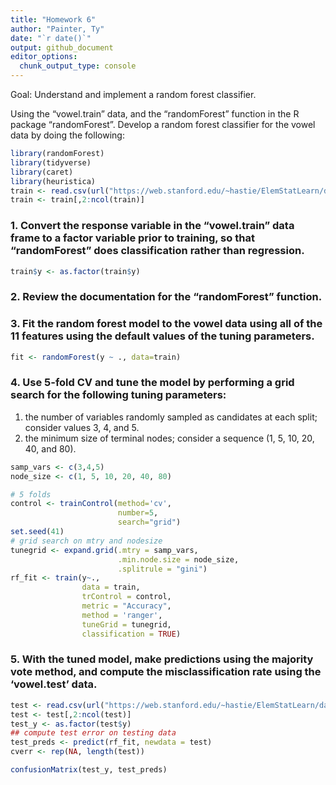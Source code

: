 ```yaml
---
title: "Homework 6"
author: "Painter, Ty"
date: "`r date()`"
output: github_document
editor_options: 
  chunk_output_type: console
---
```


Goal: Understand and implement a random forest classifier.

Using the “vowel.train” data, and the “randomForest” function in the R package “randomForest”. Develop a random forest classifier for the vowel data by doing the following:
```r
library(randomForest)
library(tidyverse)
library(caret)
library(heuristica)
train <- read.csv(url("https://web.stanford.edu/~hastie/ElemStatLearn/datasets/vowel.train"))
train <- train[,2:ncol(train)]
```

### 1. Convert the response variable in the “vowel.train” data frame to a factor variable prior to training, so that “randomForest” does classification rather than regression.
```r
train$y <- as.factor(train$y)
```

### 2. Review the documentation for the “randomForest” function.

### 3. Fit the random forest model to the vowel data using all of the 11 features using the default values of the tuning parameters.
```r
fit <- randomForest(y ~ ., data=train)
```

### 4. Use 5-fold CV and tune the model by performing a grid search for the following tuning parameters: 
1) the number of variables randomly sampled as candidates at each split; consider values 3, 4, and 5. 
2) the minimum size of terminal nodes; consider a sequence (1, 5, 10, 20, 40, and 80).
```r
samp_vars <- c(3,4,5)
node_size <- c(1, 5, 10, 20, 40, 80)

# 5 folds 
control <- trainControl(method='cv', 
                        number=5,
                        search="grid")
set.seed(41)
# grid search on mtry and nodesize
tunegrid <- expand.grid(.mtry = samp_vars, 
                        .min.node.size = node_size, 
                        .splitrule = "gini")
rf_fit <- train(y~., 
                data = train, 
                trControl = control,
                metric = "Accuracy",
                method = 'ranger', 
                tuneGrid = tunegrid, 
                classification = TRUE)
```

### 5. With the tuned model, make predictions using the majority vote method, and compute the misclassification rate using the ‘vowel.test’ data.
```r
test <- read.csv(url("https://web.stanford.edu/~hastie/ElemStatLearn/datasets/vowel.test"))
test <- test[,2:ncol(test)]
test_y <- as.factor(test$y)
## compute test error on testing data
test_preds <- predict(rf_fit, newdata = test)
cverr <- rep(NA, length(test))

confusionMatrix(test_y, test_preds)
```





